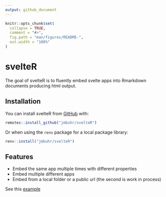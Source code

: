 ```yaml
---
output: github_document
---
```


<!-- README.md is generated from README.Rmd. Please edit that file -->

```r
knitr::opts_chunk$set(
  collapse = TRUE,
  comment = "#>",
  fig.path = "man/figures/README-",
  out.width = "100%"
)
```

# svelteR

<!-- badges: start -->
<!-- badges: end -->

The goal of svelteR is to fluently embed svelte apps into Rmarkdown documents
producing html output.

## Installation

You can install svelteR from [GitHub](https://github.com/) with:

```r
remotes::install_github("jmbuhr/svelteR")
```

Or when using the `renv` package for a local package library:

```r
renv::install("jmbuhr/svelteR")
```

## Features

- Embed the same app multiple times with different properties
- Embed multiple different apps
- Embed from a local folder or a public url
  (the second is work in process)

See this [example](articles/svelteR.html#demo-time-)

